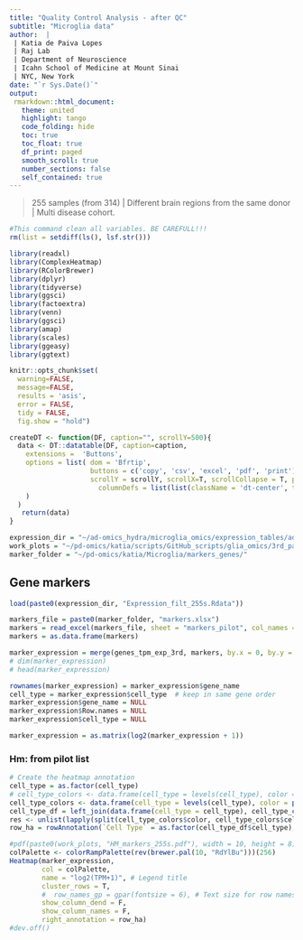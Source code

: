 ```yaml
---
title: "Quality Control Analysis - after QC"
subtitle: "Microglia data"
author:  |
 | Katia de Paiva Lopes 
 | Raj Lab
 | Department of Neuroscience
 | Icahn School of Medicine at Mount Sinai
 | NYC, New York
date: "`r Sys.Date()`"
output: 
 rmarkdown::html_document:
   theme: united
   highlight: tango
   code_folding: hide
   toc: true
   toc_float: true
   df_print: paged
   smooth_scroll: true
   number_sections: false
   self_contained: true  
---
```


> 255 samples (from 314) | 
> Different brain regions from the same donor | 
> Multi disease cohort. 

```r
#This command clean all variables. BE CAREFULL!!! 
rm(list = setdiff(ls(), lsf.str()))
```

```r
library(readxl) 
library(ComplexHeatmap)
library(RColorBrewer)
library(dplyr)
library(tidyverse)
library(ggsci)
library(factoextra)
library(venn)
library(ggsci)
library(amap)
library(scales)
library(ggeasy)
library(ggtext)

knitr::opts_chunk$set( 
  warning=FALSE,
  message=FALSE,
  results = 'asis',
  error = FALSE,
  tidy = FALSE,
  fig.show = "hold")
```

```r
createDT <- function(DF, caption="", scrollY=500){
  data <- DT::datatable(DF, caption=caption,
    extensions =  'Buttons',
    options = list( dom = 'Bfrtip', 
                    buttons = c('copy', 'csv', 'excel', 'pdf', 'print'), 
                    scrollY = scrollY, scrollX=T, scrollCollapse = T, paging = F,  
                      columnDefs = list(list(className = 'dt-center', targets = "_all"))
    )
  ) 
   return(data)
}
```

```r
expression_dir = "~/ad-omics_hydra/microglia_omics/expression_tables/added_pilot_314s/expr_4brain_regions/"
work_plots = "~/pd-omics/katia/scripts/GitHub_scripts/glia_omics/3rd_pass_mic_255s/"
marker_folder = "~/pd-omics/katia/Microglia/markers_genes/"
```

## Gene markers
```r
load(paste0(expression_dir, "Expression_filt_255s.Rdata"))

markers_file = paste0(marker_folder, "markers.xlsx")
markers = read_excel(markers_file, sheet = "markers_pilot", col_names = TRUE) 
markers = as.data.frame(markers)

marker_expression = merge(genes_tpm_exp_3rd, markers, by.x = 0, by.y = "ensembl", sort = F)
# dim(marker_expression)
# head(marker_expression)

rownames(marker_expression) = marker_expression$gene_name
cell_type = marker_expression$cell_type  # keep in same gene order 
marker_expression$gene_name = NULL 
marker_expression$Row.names = NULL
marker_expression$cell_type = NULL

marker_expression = as.matrix(log2(marker_expression + 1))

```

### Hm: from pilot list 
```r
# Create the heatmap annotation
cell_type = as.factor(cell_type)
# cell_type_colors <- data.frame(cell_type = levels(cell_type), color = I(brewer.pal(nlevels(cell_type), name = 'Dark2')))
cell_type_colors <- data.frame(cell_type = levels(cell_type), color = pal_lancet('lanonc')(nlevels(cell_type)))
cell_type_df = left_join(data.frame(cell_type = cell_type), cell_type_colors, by="cell_type")
res <- unlist(lapply(split(cell_type_colors$color, cell_type_colors$cell_type), unlist))
row_ha = rowAnnotation(`Cell Type` = as.factor(cell_type_df$cell_type), col = list(`Cell Type` = res), show_annotation_name = F)

#pdf(paste0(work_plots, "HM_markers_255s.pdf"), width = 10, height = 8)
colPalette <- colorRampPalette(rev(brewer.pal(10, "RdYlBu")))(256)
Heatmap(marker_expression,
        col = colPalette,
        name = "log2(TPM+1)", # Legend title
        cluster_rows = T,
        #  row_names_gp = gpar(fontsize = 6), # Text size for row names)
        show_column_dend = F, 
        show_column_names = F, 
        right_annotation = row_ha)
#dev.off()
```